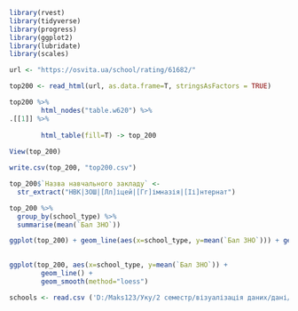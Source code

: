 ```r
library(rvest)   
library(tidyverse)
library(progress)
library(ggplot2)
library(lubridate)
library(scales)
```

```r
url <- "https://osvita.ua/school/rating/61682/"

top200 <- read_html(url, as.data.frame=T, stringsAsFactors = TRUE)

top200 %>%  
        html_nodes("table.w620") %>%
.[[1]] %>% 
        
        html_table(fill=T) -> top_200
       
View(top_200)

write.csv(top_200, "top200.csv")
```

```r
top_200$`Назва навчального закладу` <- 
  str_extract("НВК|ЗОШ|[Лл]іцей|[Гг]імназія|[Іі]нтернат")

top_200 %>%
  group_by(school_type) %>%
  summarise(mean(`Бал ЗНО`)) 
```
```r
ggplot(top_200) + geom_line(aes(x=school_type, y=mean(`Бал ЗНО`))) + geom_smooth(aes(x=school_type, y=mean(`Бал ЗНО`))) + expand_limits(y = c(165, 170))
  
```

```r
ggplot(top_200, aes(x=school_type, y=mean(`Бал ЗНО`)) + 
        geom_line() +
        geom_smooth(method="loess")
```



```r
schools <- read.csv ('D:/Maks123/Уку/2 семестр/візуалізація даних/дані/schools.csv')
```
